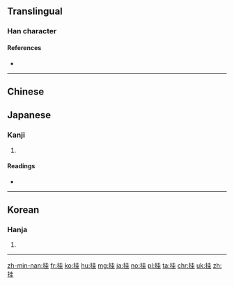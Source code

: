 {{also|掛}}
==Translingual==

===Han character===
{{Han char|rn=64|rad=手|as=06|sn=9|four=54014|canj=QGG|ids=⿰扌圭}}

====References====
* {{Han ref|kx=0429.060|dkj=12020|dj=0778.030|hdz=31865.050|uh=6302|ud=25346|bh=AC45|bd=44101}}

----

==Chinese==
{{zh-see|掛}}
==Japanese==

===Kanji===
{{ja-kanji|grade=|rs=手06}}

# {{defn|lang=ja|sort=手06}}

====Readings====
* {{ja-readings|on=[[けい]] (kei), [[かい]] (kai), [[け]] (ke)|kun=[[かける]] (kakeru)}}

----

==Korean==

===Hanja===
{{ko-hanja|hangeul=괘|eumhun=|rv=gwae|mr=kwae|y=kway}}

# {{defn|lang=ko|sort=手06}}

----
[[zh-min-nan:挂]]
[[fr:挂]]
[[ko:挂]]
[[hu:挂]]
[[mg:挂]]
[[ja:挂]]
[[no:挂]]
[[pl:挂]]
[[ta:挂]]
[[chr:挂]]
[[uk:挂]]
[[zh:挂]]